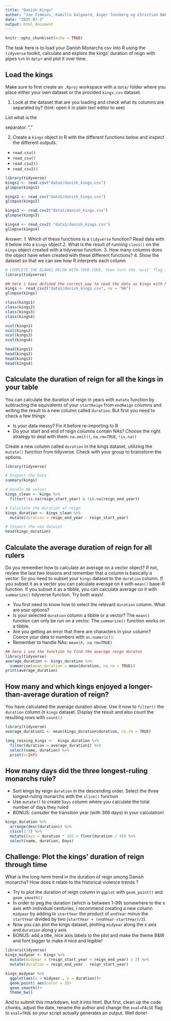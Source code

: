 ```yaml
---
title: "Danish Kings"
author: "Joe Timmins, Kamilla Dalgaard, Asger Tonsberg og Christian Bæk"
date: "2025-07-3"
output: html_document
---
```


```r
knitr::opts_chunk$set(echo = TRUE)
```


The task here is to load your Danish Monarchs csv into R using the `tidyverse` toolkit, calculate and explore the kings' duration of reign with pipes `%>%` in `dplyr` and plot it over time.

## Load the kings

Make sure to first create an  `.Rproj` workspace with a `data/` folder where you place either your own dataset or the provided `kings.csv` dataset. 

1. Look at the dataset that are you loading and check what its columns are separated by? (hint: open it in plain text editor to see)

List what is the

separator: "," 

2. Create a `kings` object in R with the different functions below and inspect the different outputs.
-  `read.csv()`
-  `read_csv()`
-  `read.csv2()` 
-  `read_csv2()`
```r
library(tidyverse)
kings1 <- read.csv("data1/danish_kings.csv")
glimpse(kings1)

kings2 <- read_csv("data1/danish_kings.csv")
glimpse(kings2)

kings3 <- read.csv2("data1/danish_kings.csv")
glimpse(kings3)

kings4 <- read_csv2( "data1/danish_kings.csv")
glimpse(kings4)


```
Answer: 
1. Which of these functions is a `tidyverse` function? Read data with it below into a `kings` object
2. What is the result of running `class()` on the `kings` object created with a tidyverse function.
3. How many columns does the object have when created with these different functions?
4. Show the dataset so that we can see how R interprets each column

```r
# COMPLETE THE BLANKS BELOW WITH YOUR CODE, then turn the 'eval' flag in this chunk to TRUE.
library(tidyverse)

## here i have defined the correct way to read the data as kings with NA=na
kings <- read_csv2("data1/danish_kings.csv", na = "NA") 
glimpse(kings)

class(kings1)
class(kings2)
class(kings3)
class(kings4)

ncol(kings1)
ncol(kings2)
ncol(kings3)
ncol(kings4)

head(kings1)
head(kings2)
head(kings3)
head(kings4)

```


## Calculate the duration of reign for all the kings in your table
You can calculate the duration of reign in years with `mutate` function by subtracting the equivalents of your `startReign` from `endReign` columns and writing the result to a new column called `duration`. But first you need to check a few things:

* Is your data messy? Fix it before re-importing to R
* Do your start and end of reign columns contain NAs? Choose the right strategy to deal with them: `na.omit()`, `na.rm=TRUE`, `!is.na()`


Create a new column called  `duration` in the kings dataset, utilizing the `mutate()` function from tidyverse. Check with your group to brainstorm the options.

```r

library(tidyverse)

# Inspect the Data
summary(kings)

# Handle NA values
kings_clean <- kings %>%
  filter(!is.na(reign_start_year) & !is.na(reign_end_year))

# Calculate the duration of reign
kings_duration <- kings_clean %>%
  mutate(duration = reign_end_year - reign_start_year)

# Inspect the new dataset
head(kings_duration)

```



## Calculate the average duration of reign for all rulers
Do you remember how to calculate an average on a vector object? If not, review the last two lessons and remember that a column is basically a vector. So you need to subset your `kings` dataset to the `duration` column. If you subset it as a vector you can calculate average on it with `mean()` base-R function. If you subset it as a tibble, you can calculate average on it with `summarize()` tidyverse function. Try both ways!

* You first need to know how to select the relevant `duration` column. What are your options?
* Is your selected `duration` column a tibble or a vector? The `mean()` function can only be run on a vector. The `summarize()` function works on a tibble.
* Are you getting an error that there are characters in your column? Coerce your data to numbers with `as.numeric()`.
* Remember to handle NAs: `mean(X, na.rm=TRUE)`


```r
## here i use the function to find the average reign duraton
library(tidyverse)
average_duration <- kings_duration %>%
  summarise(mean_duration = mean(duration, na.rm = TRUE))
print(average_duration)
```

## How many and which kings enjoyed a longer-than-average duration of reign?

You have calculated the average duration above. Use it now to `filter()` the `duration` column in  `kings` dataset. Display the result and also  count the resulting rows with `count()`

```r

library(tidyverse)
average_duration1 <- mean(kings_duration$duration, na.rm = TRUE)

long_reining_kings <-  kings_duration %>% 
  filter(duration > average_duration1) %>% 
  select(name, duration) %>% 
  print(n=Inf)


```


## How many days did the three longest-ruling monarchs rule? 

* Sort kings by reign `duration` in the descending order. Select the three longest-ruling monarchs with the `slice()` function
* Use `mutate()` to create `Days` column where you calculate the total number of days they ruled
* BONUS: consider the transition year (with 366 days) in your calculation!

```r
kings_duration %>% 
  arrange(desc(duration)) %>% 
  slice(1:3) %>% 
  mutate(Days = duration * 365 + floor(duration / 4)) %>% 
  select(name, duration, Days) 


```


## Challenge: Plot the kings' duration of reign through time

What is the long-term trend in the duration of reign among Danish monarchs? How does it relate to the historical violence trends ? 

* Try to plot the duration of reign column in `ggplot` with `geom_point()` and  `geom_smooth()`
* In order to peg the duration (which is between 1-99) somewhere to the x axis with individual centuries, I recommend creating a new column `midyear` by adding to `startYear` the product of `endYear` minus the `startYear` divided by two (`startYear + (endYear-startYear)/2`).
* Now you can plot the kings dataset, plotting `midyear` along the x axis and `duration` along y axis
* BONUS: add a title, nice axis labels to the plot and make the theme B&W and font bigger to make it nice and legible!

```r
library(tidyverse)
kings_midyear <- kings %>%
  mutate(midyear = (reign_start_year + reign_end_year) / 2) %>% 
  mutate(duration = reign_end_year - reign_start_year)

kings_midyear %>% 
  ggplot(aes(x = midyear , y = duration))+
  geom_point( aes(color = ))+
  geom_smooth()+
  theme_bw() 

```

And to submit this rmarkdown, knit it into html. But first, clean up the code chunks, adjust the date, rename the author and change the `eval=FALSE` flag to `eval=TRUE` so your script actually generates an output.
Well done!


